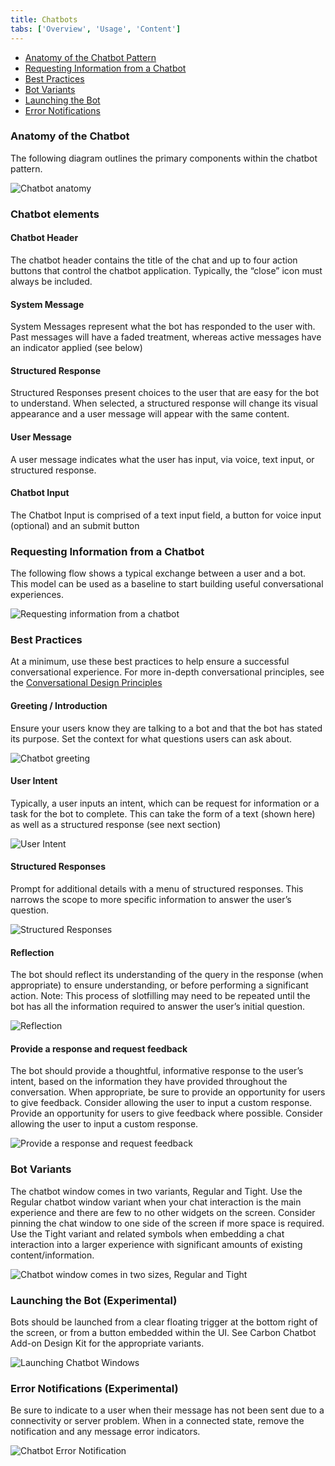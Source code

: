 ```yaml
---
title: Chatbots
tabs: ['Overview', 'Usage', 'Content']
---
```


<AnchorLinks>

- [Anatomy of the Chatbot Pattern](#anatomy-of-the-chatbot-pattern)
- [Requesting Information from a Chatbot](#requesting-information-from-a-chatbot)
- [Best Practices](#best-practices)
- [Bot Variants](#bot-variants)
- [Launching the Bot](#launching-the-bot-(experimental))
- [Error Notifications](#error-notifications-(experimental))

</AnchorLinks>

### Anatomy of the Chatbot

The following diagram outlines the primary components within the chatbot pattern.

<ImageComponent cols="8"> 

![Chatbot anatomy](images/chatbot-4.png) 

</ImageComponent>

### Chatbot elements

#### Chatbot Header

The chatbot header contains the title of the chat and up to four action buttons that control the chatbot application. Typically, the “close” icon must always be included.

#### System Message

System Messages represent what the bot has responded to the user with. Past messages will have a faded treatment, whereas active messages have an indicator applied (see below)

#### Structured Response

Structured Responses present choices to the user that are easy for the bot to understand. When selected, a structured response will change its visual appearance and a user message will appear with the same content.

#### User Message

A user message indicates what the user has input, via voice, text input, or structured response. 

#### Chatbot Input

The Chatbot Input is comprised of a text input field, a button for voice input (optional) and an submit button


### Requesting Information from a Chatbot

The following flow shows a typical exchange between a user and a bot. This model can be used as a baseline to start building useful conversational experiences.

<ImageComponent cols="8">

![Requesting information from a chatbot](images/chatbot-1.png)

</ImageComponent>

### Best Practices

At a minimum, use these best practices to help ensure a successful conversational experience. For more in-depth conversational principles, see the [Conversational Design Principles](content#conversation-design-principles-for-bots)

#### Greeting / Introduction

Ensure your users know they are talking to a bot and that the bot has stated its purpose. Set the context for what questions users can ask about.

<ImageComponent cols="8" caption="Chatbot greeting">

![Chatbot greeting](images/chatbot-7.png)

</ImageComponent>

#### User Intent

Typically, a user inputs an intent, which can be request for information or a task for the bot to complete. This can take the form of a text (shown here) as well as a structured response (see next section)

<ImageComponent cols="8" caption="User intent">

![User Intent](images/chatbot-8.png)

</ImageComponent>

#### Structured Responses

Prompt for additional details with a menu of structured responses. This narrows the scope to more specific information to answer the user’s question.

<ImageComponent cols="8" caption="Structured Responses">

![Structured Responses](images/chatbot-9.png)

</ImageComponent>

#### Reflection

The bot should reflect its understanding of the query in the response (when appropriate) to ensure understanding, or before performing a significant action. Note: This process of slotfilling may need to be repeated until the bot has all the information required to answer the user’s initial question.

<ImageComponent cols="8" caption="Reflection">

![Reflection](images/chatbot-10.png)

</ImageComponent>

#### Provide a response and request feedback

The bot should provide a thoughtful, informative response to the user’s intent, based on the information they have provided throughout the conversation. When appropriate, be sure to provide an opportunity for users to give feedback. Consider allowing the user to input a custom response. Provide an opportunity for users to give feedback where possible. Consider allowing the user to input a custom response.

<ImageComponent cols="8" caption="Provide a response and request feedback">

![Provide a response and request feedback](images/chatbot-11.png)

</ImageComponent>

### Bot Variants
The chatbot window comes in two variants, Regular and Tight. Use the Regular chatbot window variant when your chat interaction is the main experience and there are few to no other widgets on the screen. Consider pinning the chat window to one side of the screen if more space is required. Use the Tight variant and related symbols when embedding a chat interaction into a larger experience with significant amounts of existing content/information.

<ImageComponent cols="8">

![Chatbot window comes in two sizes, Regular and Tight](images/chatbot-2.png)

</ImageComponent>

### Launching the Bot (Experimental)

Bots should be launched from a clear floating trigger at the bottom right of the screen, or from a button embedded within the UI. See Carbon Chatbot Add-on Design Kit for the appropriate variants.

<ImageComponent cols="8">  

![Launching Chatbot Windows](images/chatbot-5.png)  

</ImageComponent>

### Error Notifications (Experimental)

Be sure to indicate to a user when their message has not been sent due to a connectivity or server problem. When in a connected state, remove the notification and any message error indicators.

<ImageComponent cols="8">  

![Chatbot Error Notification](images/chatbot-6.png)  

</ImageComponent>